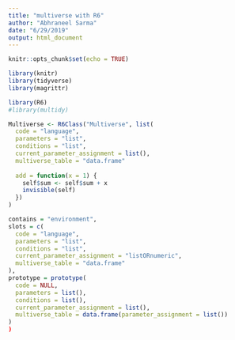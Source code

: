 ```yaml
---
title: "multiverse with R6"
author: "Abhraneel Sarma"
date: "6/29/2019"
output: html_document
---
```


```r
knitr::opts_chunk$set(echo = TRUE)

library(knitr)
library(tidyverse)
library(magrittr)

library(R6)
#library(multidy)
```


```r
Multiverse <- R6Class("Multiverse", list(
  code = "language", 
  parameters = "list",
  conditions = "list",
  current_parameter_assignment = list(),
  multiverse_table = "data.frame"
  
  add = function(x = 1) {
    self$sum <- self$sum + x 
    invisible(self)
  })
)

contains = "environment",
slots = c(
  code = "language", 
  parameters = "list",
  conditions = "list",
  current_parameter_assignment = "listORnumeric",
  multiverse_table = "data.frame"
),
prototype = prototype(
  code = NULL,
  parameters = list(),
  conditions = list(),
  current_parameter_assignment = list(),
  multiverse_table = data.frame(parameter_assignment = list())
)
)
```
